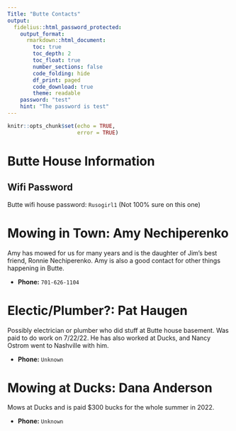 ```yaml
---
Title: "Butte Contacts"
output:
  fidelius::html_password_protected:
    output_format:
      rmarkdown::html_document:
        toc: true
        toc_depth: 2
        toc_float: true
        number_sections: false
        code_folding: hide
        df_print: paged
        code_download: true
        theme: readable
    password: "test"
    hint: "The password is test"
---
```



```r
knitr::opts_chunk$set(echo = TRUE,
                      error = TRUE)
```


# Butte House Information

## Wifi Password

Butte wifi house password: `Rusogirl1` (Not 100% sure on this one)


# Mowing in Town: Amy Nechiperenko

Amy has mowed for us for many years and is the daughter of Jim's best friend, Ronnie Nechiperenko.
Amy is also a good contact for other things happening in Butte.


* **Phone:** `701-626-1104`

# Electic/Plumber?: Pat Haugen

Possibly electrician or plumber who did stuff at Butte house basement.
Was paid to do work on 7/22/22.
He has also worked at Ducks, and Nancy Ostrom went to Nashville with him.

* **Phone:** `Unknown`

# Mowing at Ducks: Dana Anderson

Mows at Ducks and is paid $300 bucks for the whole summer in 2022.

* **Phone:** `Unknown`








